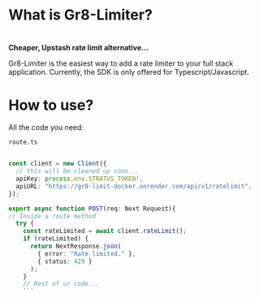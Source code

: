 # What is Gr8-Limiter?
#
**Cheaper, Upstash rate limit alternative...**

Gr8-Limiter is the easiest way to add a rate limiter to your full stack application.
Currently, the SDK is only offered for Typescript/Javascript.


# How to use?
All the code you need: 

`route.ts`
```typescript

const client = new Client({
  // this will be cleaned up soon...
  apiKey: process.env.STRATUS_TOKEN!,
  apiURL: "https://gr8-limit-docker.onrender.com/api/v1/ratelimit",
});

export async function POST(req: Next Request){
// Inside a route method
  try {
    const rateLimited = await client.rateLimit();
    if (rateLimited) {
      return NextResponse.json(
        { error: "Rate limited." },
        { status: 429 }
      );
    }
    // Rest of ur code...
    ```
